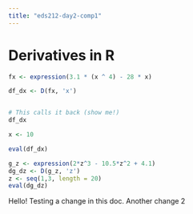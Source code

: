 ```yaml
---
title: "eds212-day2-comp1"
---
```


# Derivatives in R

```r
fx <- expression(3.1 * (x ^ 4) - 28 * x) 

df_dx <- D(fx, 'x')


# This calls it back (show me!)
df_dx

x <- 10 

eval(df_dx)
```

```r
g_z <- expression(2*z^3 - 10.5*z^2 + 4.1) 
dg_dz <- D(g_z, 'z')
z <- seq(1,3, length = 20)
eval(dg_dz)

```

Hello! Testing a change in this doc. Another change 2
